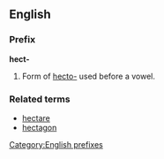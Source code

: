 ==English==
===Prefix===
[[Category:English prefixes]]
'''hect-'''

#Form of [[hecto-]] used before a vowel.

===Related terms===
*[[hectare]]
*[[hectagon]]